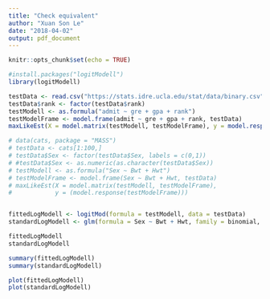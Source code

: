 ```yaml
---
title: "Check equivalent"
author: "Xuan Son Le"
date: "2018-04-02"
output: pdf_document
---
```


```r
knitr::opts_chunk$set(echo = TRUE)
```

```r
#install.packages("logitModell")
library(logitModell)

testData <- read.csv("https://stats.idre.ucla.edu/stat/data/binary.csv")[1:100,]
testData$rank <- factor(testData$rank)
testModell <- as.formula("admit ~ gre + gpa + rank")
testModelFrame <- model.frame(admit ~ gre + gpa + rank, testData)
maxLikeEst(X = model.matrix(testModell, testModelFrame), y = model.response(testModelFrame))

# data(cats, package = "MASS")
# testData <- cats[1:100,]
# testData$Sex <- factor(testData$Sex, labels = c(0,1))
# #testData$Sex <- as.numeric(as.character(testData$Sex))
# testModell <- as.formula("Sex ~ Bwt + Hwt")
# testModelFrame <- model.frame(Sex ~ Bwt + Hwt, testData)
# maxLikeEst(X = model.matrix(testModell, testModelFrame),
#            y = (model.response(testModelFrame)))


fittedLogModell <- logitMod(formula = testModell, data = testData)
standardLogModell <- glm(formula = Sex ~ Bwt + Hwt, family = binomial, data = testData)
```


```r
fittedLogModell
standardLogModell
```


```r
summary(fittedLogModell)
summary(standardLogModell)
```


```r
plot(fittedLogModell)
plot(standardLogModell)
```
